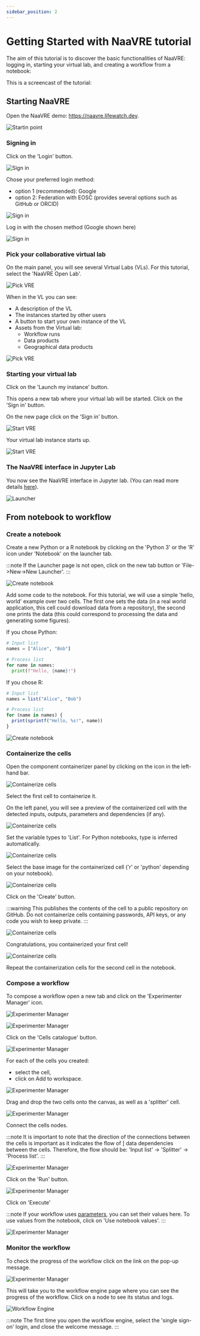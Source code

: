 ```yaml
---
sidebar_position: 2
---
```



# Getting Started with NaaVRE tutorial

The aim of this tutorial is to discover the basic functionalities of NaaVRE: logging in, starting your virtual lab, and creating a workflow from a notebook:

<TOCInline toc={toc} />

This is a screencast of the tutorial:

<ReactPlayer controls width='100%' height='auto' url={tutorialVideoURL} />

## Starting NaaVRE

Open the NaaVRE demo: https://naavre.lifewatch.dev.

![Startin point](./images/1_starting_point.png)

### Signing in

Click on the 'Login' button.

![Sign in](./images/2_signin_1.png)

Chose your preferred login method:

- option 1 (recommended): Google
- option 2: Federation with EOSC (provides several options such as GitHub or ORCID)

![Sign in](./images/2_signin_2.png)

Log in with the chosen method (Google shown here)

![Sign in](./images/2_signin_3.png)

### Pick your collaborative virtual lab

On the main panel, you will see several Virtual Labs (VLs).
For this tutorial, select the 'NaaVRE Open Lab'.

![Pick VRE](./images/3_pick_vre_1.png)

When in the VL you can see:

* A description of the VL
* The instances started by other users
* A button to start your own instance of the VL
* Assets from the Virtual lab:
  * Workflow runs 
  * Data products
  * Geographical data products

![Pick VRE](./images/3_pick_vre_2.png)

### Starting your virtual lab

Click on the 'Launch my instance' button.

This opens a new tab where your virtual lab will be started. Click on the 'Sign in' button.

On the new page click on the 'Sign in' button.

![Start VRE](./images/4_start_vre_1.png)

Your virtual lab instance starts up.

![Start VRE](./images/4_start_vre_2.png)

### The NaaVRE interface in Jupyter Lab

You now see the NaaVRE interface in Jupyter lab.
(You can read more details [here](../NaaVRE_Interface)).

![Launcher](./images/5_naavre_interface.png)

## From notebook to workflow

### Create a notebook

Create a new Python or a R notebook by clicking on the 'Python 3' or the 'R' icon under 'Notebook' on the launcher tab.

:::note If the Launcher page is not open, click on the new tab button or 'File->New->New Launcher'.
:::


![Create notebook](./images/6_create_notebook_1.png)

Add some code to the notebook. For this tutorial, we will use a simple 'hello, world' example over two cells. The first one sets the data (in a real world application, this cell could download data from a repository), the second one prints the data (this could correspond to processing the data and generating some figures).

If you chose Python:

```python
# Input list
names = ["Alice", "Bob"]
```

```python
# Process list
for name in names:
  print(f"Hello, {name}!")
```

If you chose R:

```R
# Input list
names = list("Alice", "Bob")
```

```R
# Process list
for (name in names) {
  print(sprintf("Hello, %s!", name))
}
```

![Create notebook](./images/6_create_notebook_3.png)

### Containerize the cells

Open the component containerizer panel by clicking on the icon in the left-hand bar.

![Containerize cells](./images/7_containerize_1.png)

Select the first cell to containerize it.

On the left panel, you will see a preview of the containerized cell with the detected inputs, outputs, parameters and dependencies (if any).

![Containerize cells](./images/7_containerize_2.png)

Set the variable types to 'List'. For Python notebooks, type is inferred automatically.

![Containerize cells](./images/7_containerize_3.png)

Select the base image for the containerized cell ('r' or 'python' depending on your notebook).

![Containerize cells](./images/7_containerize_4.png)

Click on the 'Create' button.

:::warning
This publishes the contents of the cell to a public repository on GitHub. Do not containerize cells containing passwords, API keys, or any code you wish to keep private.
:::

![Containerize cells](./images/7_containerize_5.png)

Congratulations, you containerized your first cell!

![Containerize cells](./images/7_containerize_6.png)

Repeat the containerization cells for the second cell in the notebook.

### Compose a workflow

To compose a workflow open a new tab and click on the 'Experimenter Manager' icon.

![Experimenter Manager](./images/8_workflow_1.png)

![Experimenter Manager](./images/8_workflow_2.png)

Click on the 'Cells catalogue' button.

![Experimenter Manager](./images/8_workflow_3.png)

For each of the cells you created:
- select the cell,
- click on Add to workspace.

![Experimenter Manager](./images/8_workflow_4.png)

Drag and drop the two cells onto the canvas, as well as a 'splitter' cell.

![Experimenter Manager](./images/8_workflow_5.png)

Connect the cells nodes.

:::note
It is important to note that the direction of the connections between the cells is important as it indicates the flow of ]
data dependencies between the cells. Therefore, the flow should be: 'Input list' -> 'Splitter' -> 'Process list'.
:::

![Experimenter Manager](./images/8_workflow_6.png)

Click on the 'Run' button.

![Experimenter Manager](./images/8_workflow_7.png)

Click on 'Execute'

:::note
If your workflow uses [parameters](../NaaVRE_Interface/#special-variables), you can set their values here. To use values from the notebook, click on 'Use notebook values'.
:::

![Experimenter Manager](./images/8_workflow_8.png)

### Monitor the workflow

To check the progress of the workflow click on the link on the pop-up message.

![Experimenter Manager](./images/8_workflow_9.png)

This will take you to the workflow engine page where you can see the progress of the workflow. Click on a node to see its status and logs.

![Workflow Engine](./images/9_argo_1.png)

:::note
The first time you open the workflow engine, select the 'single sign-on' login, and close the welcome message.
:::
